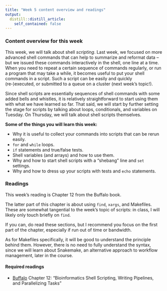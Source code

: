 ```yaml
---
title: "Week 5 content overview and readings"
output:
  distill::distill_article:
    self_contained: false
---
```


### Content overview for this week

This week, we will talk about shell *scripting*.
Last week, we focused on more advanced shell commands that can help to
summarize and reformat data --
but we issued these commands interactively in the shell, one line at a time.
When you need to repeat a certain sequence of commands regularly,
or run a program that may take a while,
it becomes useful to put your shell commands in a script.
Such a script can be easily and quickly (re-)executed,
or submitted to a queue on a cluster (next week's topic!).

Since shell scripts are essentially sequences of shell commands with some
added bells and whistles,
it is relatively straightforward to start using them with what we have learned so far.
That said, we will start by further setting the stage for scripts
by talking about loops, conditionals, and variables on Tuesday.
On Thursday, we will talk about shell scripts themselves.

**Some of the things you will learn this week:**

- Why it is useful to collect your commands into scripts that can be rerun easily.
- `for` and `while` loops.
- `if` statements and true/false tests.
- Shell variables (and arrays) and how to use them.
- Why and how to start shell scripts with a "shebang" line and `set` settings.
- Why and how to dress up your scripts with tests and `echo` statements.

### Readings

This week's reading is Chapter 12 from the Buffalo book.

The latter part of this chapter is about using `find`, `xargs`, and Makefiles.
These are somewhat tangential to the week's topic of scripts:
in class, I will likely only touch briefly on `find`.

If you can, do read these sections,
but I recommend you focus on the first part of the chapter,
especially if run out of time or bandwidth. 

As for Makefiles specifically, it will be good to understand the principle behind them.
However, there is no need to fully understand the syntax,
since we will learn about Snakemake, an alternative approach to workflow management,
later in the course.

#### Required readings

- [Buffalo](https://library.ohio-state.edu/record=b8538907~S7)
  Chapter 12: "Bioinformatics Shell Scripting, Writing Pipelines, and Parallelizing Tasks"
  
